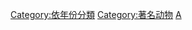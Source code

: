 {{Commonscat|Animal births by year}}
[[Category:依年份分類|Category:依年份分類]]
[[Category:著名动物|Category:著名动物]]
[[Category:各年份事件|A]]
